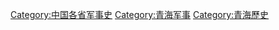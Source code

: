 [[Category:中国各省军事史|Category:中国各省军事史]]
[[Category:青海军事|Category:青海军事]]
[[Category:青海歷史|Category:青海歷史]]